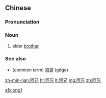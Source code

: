 ==Chinese==
{{zh-forms}}

===Pronunciation===
{{zh-pron
|m=āxiōng
|c=aa3 hing1
|mn=a-hiaⁿ
|cat=n
}}

===Noun===
{{zh-noun}}

# {{lb|zh|regional}} elder [[brother]]

===See also===
* (''common term'') [[哥哥]] (gēge)

[[Category:zh:Family|a1xiong1]]

[[zh-min-nan:阿兄]]
[[hr:阿兄]]
[[lt:阿兄]]
[[mg:阿兄]]
[[zh:阿兄]]